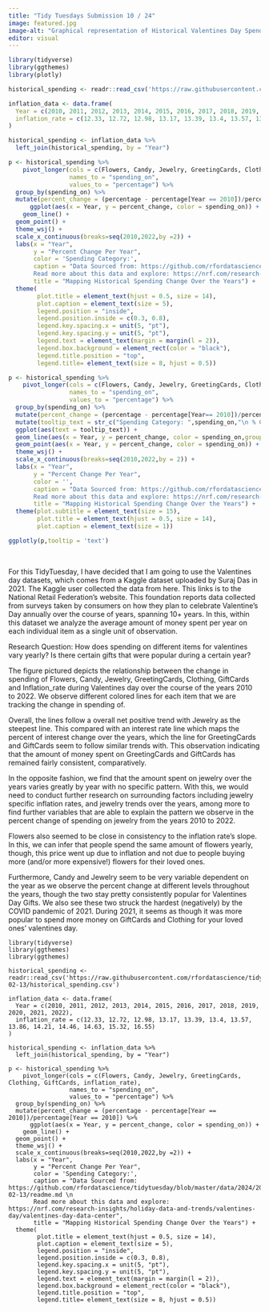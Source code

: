 ```yaml
---
title: "Tidy Tuesdays Submission 10 / 24"
image: featured.jpg
image-alt: "Graphical representation of Historical Valentines Day Spending Dataset for Tidy Tuesdays"
editor: visual
---
```


```r
library(tidyverse)
library(ggthemes)
library(plotly)

historical_spending <- readr::read_csv('https://raw.githubusercontent.com/rfordatascience/tidytuesday/master/data/2024/2024-02-13/historical_spending.csv')

inflation_data <- data.frame(
  Year = c(2010, 2011, 2012, 2013, 2014, 2015, 2016, 2017, 2018, 2019, 2020, 2021, 2022),
  inflation_rate = c(12.33, 12.72, 12.98, 13.17, 13.39, 13.4, 13.57, 13.86, 14.21, 14.46, 14.63, 15.32, 16.55)
)

historical_spending <- inflation_data %>% 
  left_join(historical_spending, by = "Year")

p <- historical_spending %>% 
    pivot_longer(cols = c(Flowers, Candy, Jewelry, GreetingCards, Clothing, GiftCards, inflation_rate), 
                 names_to = "spending_on", 
                 values_to = "percentage") %>%
  group_by(spending_on) %>%
  mutate(percent_change = (percentage - percentage[Year == 2010])/percentage[Year == 2010]) %>%
      ggplot(aes(x = Year, y = percent_change, color = spending_on)) +
    geom_line() +
  geom_point() +
  theme_wsj() +
  scale_x_continuous(breaks=seq(2010,2022,by =2)) + 
  labs(x = "Year", 
       y = "Percent Change Per Year", 
       color = 'Spending Category:',
       caption = "Data Sourced from: https://github.com/rfordatascience/tidytuesday/blob/master/data/2024/2024-02-13/readme.md \n
       Read more about this data and explore: https://nrf.com/research-insights/holiday-data-and-trends/valentines-day/valentines-day-data-center",
       title = "Mapping Historical Spending Change Over the Years") +
  theme(
        plot.title = element_text(hjust = 0.5, size = 14),
        plot.caption = element_text(size = 5),
        legend.position = "inside",
        legend.position.inside = c(0.3, 0.8),
        legend.key.spacing.x = unit(5, "pt"),
        legend.key.spacing.y = unit(5, "pt"),
        legend.text = element_text(margin = margin(l = 2)),
        legend.box.background = element_rect(color = "black"),
        legend.title.position = "top", 
        legend.title= element_text(size = 8, hjust = 0.5))
```

```r
p <- historical_spending %>% 
    pivot_longer(cols = c(Flowers, Candy, Jewelry, GreetingCards, Clothing, GiftCards, inflation_rate), 
                 names_to = "spending_on", 
                 values_to = "percentage") %>%
  group_by(spending_on) %>%
  mutate(percent_change = (percentage - percentage[Year== 2010])/percentage[Year== 2010]) %>%
  mutate(tooltip_text = str_c("Spending Category: ",spending_on,"\n % Change from 2010: ", round(percent_change,2)*100,"% \n Year: ",Year)) %>%
  ggplot(aes(text = tooltip_text)) +
  geom_line(aes(x = Year, y = percent_change, color = spending_on,group = spending_on)) +
  geom_point(aes(x = Year, y = percent_change, color = spending_on)) +
  theme_wsj() +
  scale_x_continuous(breaks=seq(2010,2022,by = 2)) + 
  labs(x = "Year", 
       y = "Percent Change Per Year", 
       color = '',
       caption = "Data Sourced from: https://github.com/rfordatascience/tidytuesday/blob/master/data/2024/2024-02-13/readme.md \n
       Read more about this data and explore: https://nrf.com/research-insights/holiday-data-and-trends/valentines-day/valentines-day-data-center",
       title = "Mapping Historical Spending Change Over the Years") +
  theme(plot.subtitle = element_text(size = 15),
        plot.title = element_text(hjust = 0.5, size = 14),
        plot.caption = element_text(size = 1))

ggplotly(p,tooltip = 'text')
```

\

For this TidyTuesday, I have decided that I am going to use the Valentines day datasets, which comes from a Kaggle dataset uploaded by Suraj Das in 2021. The Kaggle user collected the data from here. This links is to the National Retail Federation's website. This foundation reports data collected from surveys taken by consumers on how they plan to celebrate Valentine's Day annually over the course of years, spanning 10+ years. In this, within this dataset we analyze the average amount of money spent per year on each individual item as a single unit of observation.

Research Question: How does spending on different items for valentines vary yearly? Is there certain gifts that were popular during a certain year?

The figure pictured depicts the relationship between the change in spending of Flowers, Candy, Jewelry, GreetingCards, Clothing, GiftCards and Inflation_rate during Valentines day over the course of the years 2010 to 2022. We observe different colored lines for each item that we are tracking the change in spending of.

Overall, the lines follow a overall net positive trend with Jewelry as the steepest line. This compared with an interest rate line which maps the percent of interest change over the years, which the line for GreetingCards and GiftCards seem to follow similar trends with. This observation indicating that the amount of money spent on GreetingCards and GiftCards has remained fairly consistent, comparatively.

In the opposite fashion, we find that the amount spent on jewelry over the years varies greatly by year with no specific pattern. With this, we would need to conduct further research on surrounding factors including jewelry specific inflation rates, and jewelry trends over the years, among more to find further variables that are able to explain the pattern we observe in the percent change of spending on jewelry from the years 2010 to 2022.

Flowers also seemed to be close in consistency to the inflation rate's slope. In this, we can infer that people spend the same amount of flowers yearly, though, this price went up due to inflation and not due to people buying more (and/or more expensive!) flowers for their loved ones.

Furthermore, Candy and Jewelry seem to be very variable dependent on the year as we observe the percent change at different levels throughout the years, though the two stay pretty consistently popular for Valentines Day Gifts. We also see these two struck the hardest (negatively) by the COVID pandemic of 2021. During 2021, it seems as though it was more popular to spend more money on GiftCards and Clothing for your loved ones' valentines day.

```         
library(tidyverse)
library(ggthemes)
library(ggthemes)

historical_spending <- readr::read_csv('https://raw.githubusercontent.com/rfordatascience/tidytuesday/master/data/2024/2024-02-13/historical_spending.csv')

inflation_data <- data.frame(
  Year = c(2010, 2011, 2012, 2013, 2014, 2015, 2016, 2017, 2018, 2019, 2020, 2021, 2022),
  inflation_rate = c(12.33, 12.72, 12.98, 13.17, 13.39, 13.4, 13.57, 13.86, 14.21, 14.46, 14.63, 15.32, 16.55)
)

historical_spending <- inflation_data %>% 
  left_join(historical_spending, by = "Year")

p <- historical_spending %>% 
    pivot_longer(cols = c(Flowers, Candy, Jewelry, GreetingCards, Clothing, GiftCards, inflation_rate), 
                 names_to = "spending_on", 
                 values_to = "percentage") %>%
  group_by(spending_on) %>%
  mutate(percent_change = (percentage - percentage[Year == 2010])/percentage[Year == 2010]) %>%
      ggplot(aes(x = Year, y = percent_change, color = spending_on)) +
    geom_line() +
  geom_point() +
  theme_wsj() +
  scale_x_continuous(breaks=seq(2010,2022,by =2)) + 
  labs(x = "Year", 
       y = "Percent Change Per Year", 
       color = 'Spending Category:',
       caption = "Data Sourced from: https://github.com/rfordatascience/tidytuesday/blob/master/data/2024/2024-02-13/readme.md \n
       Read more about this data and explore: https://nrf.com/research-insights/holiday-data-and-trends/valentines-day/valentines-day-data-center",
       title = "Mapping Historical Spending Change Over the Years") +
  theme(
        plot.title = element_text(hjust = 0.5, size = 14),
        plot.caption = element_text(size = 5),
        legend.position = "inside",
        legend.position.inside = c(0.3, 0.8),
        legend.key.spacing.x = unit(5, "pt"),
        legend.key.spacing.y = unit(5, "pt"),
        legend.text = element_text(margin = margin(l = 2)),
        legend.box.background = element_rect(color = "black"),
        legend.title.position = "top", 
        legend.title= element_text(size = 8, hjust = 0.5))
```
